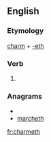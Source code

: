 ==English==

===Etymology===
[[charm]] + [[-eth]]

===Verb===
{{infl|en|verb form}}

# {{archaic third-person singular of|charm}}

===Anagrams===
* {{alphagram|acehhmrt}}
* [[marcheth#English|marcheth]]


[[fr:charmeth]]